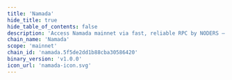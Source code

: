 ```yaml
---
title: 'Namada'
hide_title: true
hide_table_of_contents: false
description: 'Access Namada mainnet via fast, reliable RPC by NODERS — no limits, Omnichain-ready, and built for scalable Web3'
chain_name: 'Namada'
scope: 'mainnet'
chain_id: 'namada.5f5de2dd1b88cba30586420'
binary_version: 'v1.0.0'
icon_url: 'namada-icon.svg'
---
```



<ChainLayout>
  <ChainHero
    name="Namada"
    iconUrl="img/namada-icon.svg"
    bgColor="#feff00"
    scope="mainnet"
    chainId="namada.5f5de2dd1b88cba30586420"
    nodeVersion="v1.0.0"
    token="NAM"
    stakeUrl="https://namadillo.noders.services/staking/bonding/increment"
    restakeUrl=""
    websiteUrl="https://namada.net/"
    githubUrl="https://github.com/anoma/namada"
    xUrl="https://twitter.com/namada"
    discordUrl="https://discord.com/invite/namada"
  />

  <ProductLinks
    appUrl="https://namadahub.org"
    appImageUrl="img/products/namada-app.png"
    explorerUrl=""
    explorerImageUrl="img/products/namada-exp.png"
    faucetUrl=""
  />

  <ToolsGrid
    chainName="namada"
    scope="mainnet"
    showInstall={true}
    showUpgrade={false}
    showGenesis={false}
    showCli={true}
    showEndpoints={true}
    showStateSync={false}
    showSnapshot={false}
    showLivePeers={false}
    showSeed={false}
    showAddressBook={false}
    showExplorersList={true}
    showPublicEndpoints={false}
    showUsefulTools={true}
    showUpgradeWatcher={false}
  />

</ChainLayout>
